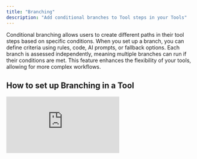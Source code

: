 ```yaml
---
title: "Branching"
description: "Add conditional branches to Tool steps in your Tools"
---
```


Conditional branching allows users to create different paths in their tool steps based on specific conditions. When you set up a branch, you can define criteria using rules, code, AI prompts, or fallback options. Each branch is assessed independently, meaning multiple branches can run if their conditions are met. This feature enhances the flexibility of your tools, allowing for more complex workflows.

## How to set up Branching in a Tool

<div style={{ width:"100%",position:"relative",paddingTop:"56.25%" }}>
<iframe src="https://app.supademo.com/embed/cme9wswjq4keoh3pyasu0s8mm" frameBorder="0" title="How to set up Branching in a Tool" allow="clipboard-write" webkitallowfullscreen="true" mozallowfullscreen="true" allowfullscreen style={{ position:"absolute",top:0,left:0,width:"100%",height:"100%",border:"3px solid #5E43CE",borderRadius:"10px" }} />

</div>

1. Add a Branch by clicking the button to create a new Tool step, then navigate to the Flow Controls tab to select a Branch
2. Add new branches by clicking '\+ Add branch'
3. For each branch, choose the Assessment mode for your branch

  - **Rules**: allows you to make a logical assessment between inputs, such as contains, greater than, etc.
  - **Code expression**: will run based on whether the code returns true or false
  - **Let AI decide**: lets you write a plain text prompt, which returns true or false to run the branch based on your instructions. You can include variables using the variable selector menu.

4. Include a branch with the Assessment mode set to 'Fallback', this means the step will run if no other steps return true.
5. Add Tool steps to each of your branches, then run the Tool to test

## Frequently asked questions (FAQs)

<AccordionGroup>
  <Accordion title="What happens if there's an error in one of the branches?">
    If there's an error in any node within a branch, the system will throw an error just like it does with standard Tool steps. It's important to ensure that each node is functioning correctly to avoid disruptions in your workflow.
  </Accordion>
  <Accordion title="How many branches can I have at once?">
    You can set a maximum of four branches. 
  </Accordion>
  <Accordion title="Can multiple branches run for one input?">
    All branches are assessed individually, so multiple branches can run if the assessment returns true.
  </Accordion>
  <Accordion title="Can branches access nodes from other branches?">
    No, nodes within a branch cannot access nodes from different branches. Each branch operates independently, which helps maintain clarity and organisation in your tool's logic.
  </Accordion>
</AccordionGroup>